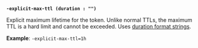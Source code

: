 <a id="token-explicit-max-ttl" />

**`-explicit-max-ttl (duration : "")`**

Explicit maximum lifetime for the token. Unlike normal TTLs, the maximum TTL is 
a hard limit and cannot be exceeded. Uses [duration format strings](/vault/docs/concepts/duration-format).

**Example**: `-explicit-max-ttl=1h`